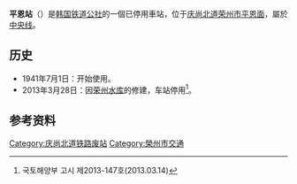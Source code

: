 {{朝鮮半島車站資訊
|公司色 = black
|文字色 = 
|站名 = 平恩站
|圖片 = 
|pxl = 
|圖片說明 =
|前一站 = [[繩文站|繩文]]
|前一站距離 = 4.3
|後一站距離 = 6.7
|後一站 = [[瓮泉信号场|瓮泉信号场]]
|諺文 = 평은역
|朝鮮漢字 = 平恩驛
|文觀部式 =Pyeongeun-yeok
|馬-賴式 =
|副站名 = 
|車站編號 = 
|停站路線數 = 
|所屬公司 = [[韩国铁道公社|韩国铁道公社]]
|所屬路線 = [[中央线_(韩国)|中央线]]
|距離 = 223.5
|起點站 = [[清凉里站|清凉里]]
|所在地 =[[庆尚北道|庆尚北道]][[荣州市|荣州市]][[平恩面|平恩面]]
|車站構造 = 地面车站
|月台配置 = 
|啟用年月日 = 1941年7月1日
|廢站年月日 = 2013年3月28日
|上下車人次 = 
|統計年度 = 
|轉車 = 
|備註 = 
|全寬備註 = 
}}

'''平恩站'''（{{kor|諺=평은역|漢=平恩驛|羅=Pyeongeun yeok|f=y}}）是[[韩国铁道公社|韩国铁道公社]]的一個已停用車站，位于[[庆尚北道|庆尚北道]][[荣州市|荣州市]][[平恩面|平恩面]]，屬於[[中央线_(韩国)|中央线]]。

== 历史 ==
*1941年7月1日：开始使用。
*2013年3月28日：因[[荣州水库|荣州水库]]的修建，车站停用<ref>국토해양부 고시 제2013-147호(2013.03.14)</ref>。

== 参考资料 ==
{{reflist}}

{{中央线 (韩国)}}

[[Category:庆尚北道铁路废站|Category:庆尚北道铁路废站]]
[[Category:榮州市交通|Category:榮州市交通]]